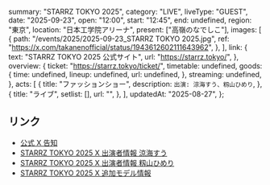   summary: "STARRZ TOKYO 2025",
  category: "LIVE",
  liveType: "GUEST",
  date: "2025-09-23",
  open: "12:00",
  start: "12:45",
  end: undefined,
  region: "東京",
  location: "日本工学院アリーナ",
  present: ["高嶺のなでしこ"],
  images: [
    {
      path: "/events/2025/2025-09-23_STARRZ TOKYO 2025.jpg",
      ref: "https://x.com/takanenofficial/status/1943612602111643962",
    },
  ],
  link: {
    text: "STARRZ TOKYO 2025 公式サイト",
    url: "https://starrz.tokyo/",
  },
  overview: {
    ticket: "https://starrz.tokyo/ticket/",
    timetable: undefined,
    goods: {
      time: undefined,
      lineup: undefined,
      url: undefined,
    },
    streaming: undefined,
  },
  acts: [
    {
      title: "ファッションショー",
      description: `
        出演: 涼海すう、籾山ひめり
      `,
    },
    {
      title: "ライブ",
      setlist: [],
      url: "",
    },
  ],
  updatedAt: "2025-08-27",
};

## リンク

- [公式 X 告知](https://x.com/takanenofficial/status/1943612602111643962)
- [STARRZ TOKYO 2025 X 出演者情報 涼海すう](https://x.com/starrz_tokyo/status/1960630447337300292)
- [STARRZ TOKYO 2025 X 出演者情報 籾山ひめり](https://x.com/starrz_tokyo/status/1960635298846814355)
- [STARRZ TOKYO 2025 X 追加モデル情報](https://x.com/starrz_tokyo/status/1960628354748498185)
